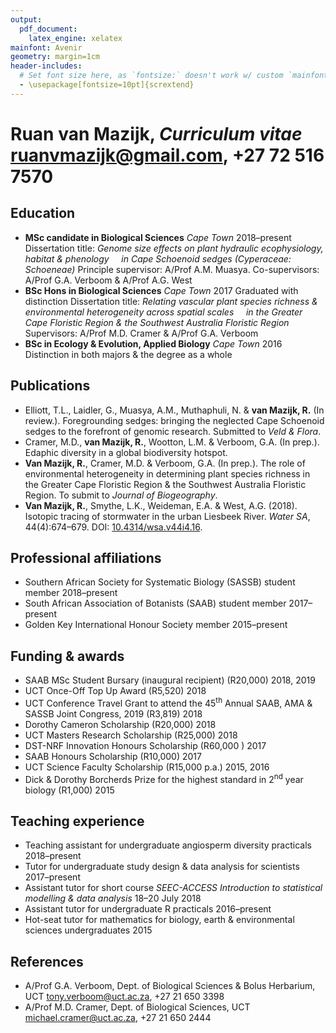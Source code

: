 ```yaml
---
output: 
  pdf_document:
    latex_engine: xelatex
mainfont: Avenir
geometry: margin=1cm
header-includes:
  # Set font size here, as `fontsize:` doesn't work w/ custom `mainfont:`
  - \usepackage[fontsize=10pt]{scrextend}
---
```


\pagenumbering{gobble} <!--turns off page numbering-->

# Ruan van Mazijk, _Curriculum vitae_ \hfill <ruanvmazijk@gmail.com>, +27 72 516 7570<!--, [rvanmazijk.github.io](https://rvanmazijk.github.io)-->

## Education

- **MSc candidate in Biological Sciences** _Cape Town_ \hfill 2018--present
  \par Dissertation title: _Genome size effects on plant hydraulic ecophysiology, habitat & phenology_
  \par \ \ \ \ _in Cape Schoenoid sedges (Cyperaceae: Schoeneae)_
  \par Principle supervisor: A/Prof A.M. Muasya. Co-supervisors: A/Prof G.A. Verboom & A/Prof A.G. West
- **BSc Hons in Biological Sciences** _Cape Town_ \hfill 2017
  \par Graduated with distinction
  \par Dissertation title: _Relating vascular plant species richness & environmental heterogeneity across spatial scales_
  \par \ \ \ \ _in the Greater Cape Floristic Region & the Southwest Australia Floristic Region_
  \par Supervisors: A/Prof M.D. Cramer & A/Prof G.A. Verboom
- **BSc in Ecology & Evolution, Applied Biology** _Cape Town_ \hfill 2016
  \par Distinction in both majors & the degree as a whole

## Publications

- Elliott, T.L., Laidler, G., Muasya, A.M., Muthaphuli, N. & **van Mazijk, R.** (In review.). Foregrounding sedges: bringing the neglected Cape Schoenoid sedges to the forefront of genomic research. Submitted to _Veld & Flora_.
- Cramer, M.D., **van Mazijk, R.**, Wootton, L.M. & Verboom, G.A. (In prep.). Edaphic diversity in a global biodiversity hotspot.
- **Van Mazijk, R.**, Cramer, M.D. & Verboom, G.A. (In prep.). The role of environmental heterogeneity in determining plant species richness in the Greater Cape Floristic Region & the Southwest Australia Floristic Region. To submit to _Journal of Biogeography_.
- **Van Mazijk, R.**, Smythe, L.K., Weideman, E.A. & West, A.G. (2018). Isotopic tracing of stormwater in the urban Liesbeek River. _Water SA_, 44(4):674--679. DOI: [10.4314/wsa.v44i4.16](http://dx.doi.org/10.4314/wsa.v44i4.16).

## Professional affiliations

- Southern African Society for Systematic Biology (SASSB) student member \hfill 2018--present
- South African Association of Botanists (SAAB) student member \hfill 2017--present
- Golden Key International Honour Society member \hfill 2015--present

## Funding & awards

- SAAB MSc Student Bursary (inaugural recipient) (R20,000) \hfill 2018, 2019
- UCT Once-Off Top Up Award (R5,520) \hfill 2018
- UCT Conference Travel Grant to attend the 45^th^ Annual SAAB, AMA & SASSB Joint Congress, 2019 (R3,819) \hfill 2018
- Dorothy Cameron Scholarship (R20,000) \hfill 2018
- UCT Masters Research Scholarship (R25,000) \hfill 2018
- DST-NRF Innovation Honours Scholarship (R60,000 ) \hfill 2017
- SAAB Honours Scholarship (R10,000) \hfill 2017
- UCT Science Faculty Scholarship (R15,000 p.a.) \hfill 2015, 2016
- Dick & Dorothy Borcherds Prize for the highest standard in 2^nd^ year biology (R1,000) \hfill 2015

## Teaching experience

- Teaching assistant for undergraduate angiosperm diversity practicals \hfill 2018--present
- Tutor for undergraduate study design & data analysis for scientists \hfill 2017--present
- Assistant tutor for short course _SEEC-ACCESS Introduction to statistical modelling & data analysis_ \hfill 18--20 July 2018
- Assistant tutor for undergraduate R practicals \hfill 2016--present
- Hot-seat tutor for mathematics for biology, earth & environmental sciences undergraduates \hfill 2015

## References

- A/Prof G.A. Verboom, Dept. of Biological Sciences & Bolus Herbarium, UCT \hfill <tony.verboom@uct.ac.za>, +27 21 650 3398
- A/Prof M.D. Cramer, Dept. of Biological Sciences, UCT \hfill <michael.cramer@uct.ac.za>, +27 21 650 2444

